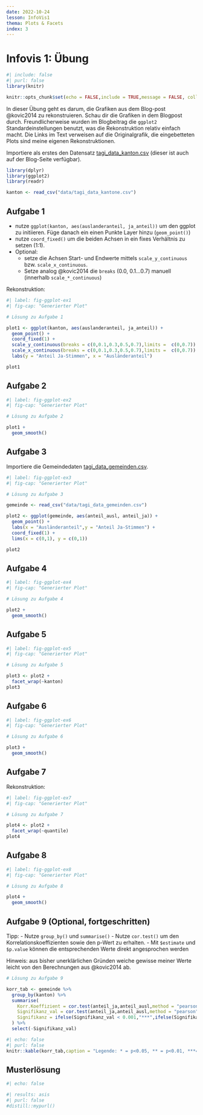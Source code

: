 ```yaml
---
date: 2022-10-24
lesson: InfoVis1
thema: Plots & Facets
index: 3
---
```


# Infovis 1: Übung

```r
#| include: false
#| purl: false
library(knitr)

knitr::opts_chunk$set(echo = FALSE,include = TRUE,message = FALSE, collapse=TRUE) 
```

In dieser Übung geht es darum, die Grafiken aus dem Blog-post @kovic2014 zu rekonstruieren. Schau dir die Grafiken in dem Blogpost durch. Freundlicherweise wurden im Blogbeitrag die `ggplot2` Standardeinstellungen benutzt, was die Rekonstruktion relativ einfach macht. Die Links im Text verweisen auf die Originalgrafik, die eingebetteten Plots sind meine eigenen Rekonstruktionen. 

Importiere als erstes den Datensatz [tagi_data_kanton.csv](https://moodle.zhaw.ch/mod/resource/view.php?id=602257) (dieser ist auch auf der Blog-Seite verfügbar).

```r

library(dplyr)
library(ggplot2)
library(readr)

kanton <- read_csv("data/tagi_data_kantone.csv") 
```

## Aufgabe 1

- nutze `ggplot(kanton, aes(auslanderanteil, ja_anteil))` um den ggplot zu initiieren. Füge danach ein einen Punkte Layer hinzu (`geom_point()`)
- nutze `coord_fixed()` um die beiden Achsen in ein fixes Verhältnis zu setzen (1:1).
- Optional: 
  - setze die Achsen Start- und Endwerte mittels `scale_y_continuous` bzw. `scale_x_continuous`.
  - Setze analog @kovic2014 die `breaks` (0.0, 0.1...0.7) manuell (innerhalb `scale_*_continuous`)

Rekonstruktion:

```r
#| label: fig-ggplot-ex1
#| fig-cap: "Generierter Plot"

# Lösung zu Aufgabe 1

plot1 <- ggplot(kanton, aes(auslanderanteil, ja_anteil)) +
  geom_point() +
  coord_fixed(1) +
  scale_y_continuous(breaks = c(0,0.1,0.3,0.5,0.7),limits =  c(0,0.7)) +
  scale_x_continuous(breaks = c(0,0.1,0.3,0.5,0.7),limits =  c(0,0.7)) +
  labs(y = "Anteil Ja-Stimmen", x = "Ausländeranteil")

plot1
```

## Aufgabe 2

```r
#| label: fig-ggplot-ex2
#| fig-cap: "Generierter Plot"

# Lösung zu Aufgabe 2

plot1 +
  geom_smooth()
```

## Aufgabe 3

Importiere die Gemeindedaten [tagi_data_gemeinden.csv](https://moodle.zhaw.ch/mod/resource/view.php?id=602260).
```r
#| label: fig-ggplot-ex3
#| fig-cap: "Generierter Plot"

# Lösung zu Aufgabe 3

gemeinde <- read_csv("data/tagi_data_gemeinden.csv")

plot2 <- ggplot(gemeinde, aes(anteil_ausl, anteil_ja)) +
  geom_point() +
  labs(x = "Ausländeranteil",y = "Anteil Ja-Stimmen") +
  coord_fixed(1) +
  lims(x = c(0,1), y = c(0,1))

plot2
```

## Aufgabe 4

```r
#| label: fig-ggplot-ex4
#| fig-cap: "Generierter Plot"

# Lösung zu Aufgabe 4

plot2 +
  geom_smooth()
```

## Aufgabe 5

```r
#| label: fig-ggplot-ex5
#| fig-cap: "Generierter Plot"

# Lösung zu Aufgabe 5

plot3 <- plot2 +
  facet_wrap(~kanton)
plot3
```

## Aufgabe 6

```r

#| label: fig-ggplot-ex6
#| fig-cap: "Generierter Plot"

# Lösung zu Aufgabe 6

plot3 +
  geom_smooth()
```


## Aufgabe 7

Rekonstruktion:

```r
#| label: fig-ggplot-ex7
#| fig-cap: "Generierter Plot"

# Lösung zu Aufgabe 7

plot4 <- plot2 +
  facet_wrap(~quantile)
plot4
```

## Aufgabe 8

```r
#| label: fig-ggplot-ex8
#| fig-cap: "Generierter Plot"

# Lösung zu Aufgabe 8

plot4 +
  geom_smooth()
```

## Aufgabe 9 (Optional, fortgeschritten)

Tipp: 
- Nutze `group_by()` und `summarise()`
- Nutze `cor.test()` um den Korrelationskoeffizienten sowie den p-Wert zu erhalten. 
- Mit `$estimate` und `$p.value` können die entsprechenden Werte direkt angesprochen werden

Hinweis: aus bisher unerklärlichen Gründen weiche gewisse meiner Werte leicht von den Berechnungen aus @kovic2014 ab.

```r
# Lösung zu Aufgabe 9

korr_tab <- gemeinde %>%
  group_by(kanton) %>%
  summarise(
    Korr.Koeffizient = cor.test(anteil_ja,anteil_ausl,method = "pearson")$estimate,
    Signifikanz_val = cor.test(anteil_ja,anteil_ausl,method = "pearson")$p.value,
    Signifikanz = ifelse(Signifikanz_val < 0.001,"***",ifelse(Signifikanz_val<0.01,"**",ifelse(Signifikanz_val<0.05,"*","-")))
  ) %>%
  select(-Signifikanz_val)

```

```r
#| echo: false
#| purl: false
knitr::kable(korr_tab,caption = "Legende: * = p<0.05, ** = p<0.01, ***=p<0.001.")
```

## Musterlösung

```r
#| echo: false

#| results: asis
#| purl: false
#distill::mypurl()
```